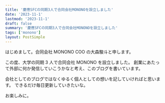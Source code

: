```yaml
---
title: '慶應SFCの同期3人で合同会社MONONOを設立しました'
date: '2023-11-1'
lastmod: '2023-11-1'
draft: false
summary: '慶應SFCの同期3人で合同会社MONONOを設立しました'
tags: ['monono']
layout: PostSimple
---
```


はじめまして。合同会社 MONONO COO の大森駿斗と申します。

この度、大学の同期 3 人で合同会社 MONONO を設立しました。
創業にあたって外部に何か発信していこうかなと考え、このブログを書いています。

会社としてのブログではなくゆるく個人としての想いを記していければと思います。
できるだけ毎日更新していきたいな。

お楽しみに。
